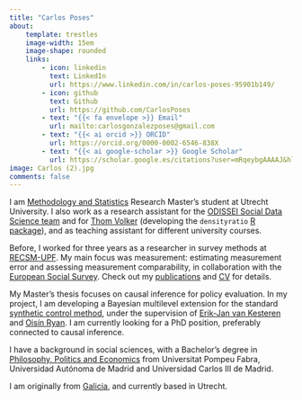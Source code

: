 ```yaml
---
title: "Carlos Poses"
about:
    template: trestles
    image-width: 15em
    image-shape: rounded
    links:
        - icon: linkedin
          text: LinkedIn
          url: https://www.linkedin.com/in/carlos-poses-95901b149/
        - icon: github
          text: Github
          url: https://github.com/CarlosPoses
        - text: "{{< fa envelope >}} Email"
          url: mailto:carlosgonzalezposes@gmail.com
        - text: "{{< ai orcid >}} ORCID"
          url: https://orcid.org/0000-0002-6546-838X
        - text: "{{< ai google-scholar >}} Google Scholar"
          url: https://scholar.google.es/citations?user=mRqeybgAAAAJ&hl=es&oi=ao
image: Carlos (2).jpg
comments: false
---
```


I am [Methodology and Statistics](https://www.uu.nl/en/masters/methodology-and-statistics-behavioural-biomedical-and-social-sciences) Research Master's student at Utrecht University. I also work as a research assistant for the [ODISSEI Social Data Science team](https://odissei-soda.nl/) and for [Thom Volker](https://thomvolker.github.io/) (developing the `densityratio` [R package](https://github.com/thomvolker/densityratio)), and as teaching assistant for different university courses.

Before, I worked for three years as a researcher in survey methods at [RECSM-UPF](https://www.upf.edu/web/survey). My main focus was measurement: estimating measurement error and assessing measurement comparability, in collaboration with the [European Social Survey](https://www.europeansocialsurvey.org/methodology/ess-methodology/data-quality-assessment). Check out my [publications](publications.qmd) and [CV](CV_CarlosGPoses.pdf) for details.

My Master's thesis focuses on causal inference for policy evaluation. In my project, I am developing a Bayesian multilevel extension for the standard [synthetic control method](https://www.tandfonline.com/doi/abs/10.1198/jasa.2009.ap08746), under the supervision of [Erik-Jan van Kesteren](https://erikjanvankesteren.nl/) and [Oisín Ryan](https://oisinryan.org/). I am currently looking for a PhD position, preferably connected to causal inference.

I have a background in social sciences, with a Bachelor's degree in [Philosophy, Politics and Economics](https://www.upf.edu/web/graus/grau-filosofia-politica-economia) from Universitat Pompeu Fabra, Universidad Autónoma de Madrid and Universidad Carlos III de Madrid.

I am originally from [Galicia](https://en.wikipedia.org/wiki/Galicia_(Spain)), and currently based in Utrecht.
